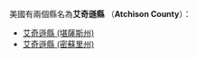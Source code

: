 美國有兩個縣名為'''艾奇遜縣''' （'''Atchison County'''）：
* [[艾奇遜縣_(堪薩斯州)|艾奇遜縣 (堪薩斯州)]]
* [[艾奇遜縣_(密蘇里州)|艾奇遜縣 (密蘇里州)]]
{{disambig|A艾奇遜縣|Cat=四字县名消歧义}}